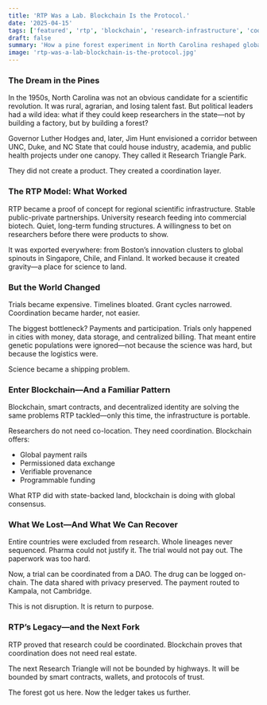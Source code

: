```yaml
---
title: 'RTP Was a Lab. Blockchain Is the Protocol.'
date: '2025-04-15'
tags: ['featured', 'rtp', 'blockchain', 'research-infrastructure', 'coordination', 'desci']
draft: false
summary: 'How a pine forest experiment in North Carolina reshaped global research—and how blockchain is picking up where it left off.'
image: 'rtp-was-a-lab-blockchain-is-the-protocol.jpg'
---
```



### The Dream in the Pines

In the 1950s, North Carolina was not an obvious candidate for a scientific revolution. It was rural, agrarian, and losing talent fast. But political leaders had a wild idea: what if they could keep researchers in the state—not by building a factory, but by building a forest?

Governor Luther Hodges and, later, Jim Hunt envisioned a corridor between UNC, Duke, and NC State that could house industry, academia, and public health projects under one canopy. They called it Research Triangle Park.

They did not create a product. They created a coordination layer.

### The RTP Model: What Worked

RTP became a proof of concept for regional scientific infrastructure. Stable public-private partnerships. University research feeding into commercial biotech. Quiet, long-term funding structures. A willingness to bet on researchers before there were products to show.

It was exported everywhere: from Boston’s innovation clusters to global spinouts in Singapore, Chile, and Finland. It worked because it created gravity—a place for science to land.

### But the World Changed

Trials became expensive. Timelines bloated. Grant cycles narrowed. Coordination became harder, not easier.

The biggest bottleneck? Payments and participation. Trials only happened in cities with money, data storage, and centralized billing. That meant entire genetic populations were ignored—not because the science was hard, but because the logistics were.

Science became a shipping problem.

### Enter Blockchain—And a Familiar Pattern

Blockchain, smart contracts, and decentralized identity are solving the same problems RTP tackled—only this time, the infrastructure is portable.

Researchers do not need co-location. They need coordination. Blockchain offers:

- Global payment rails
- Permissioned data exchange
- Verifiable provenance
- Programmable funding

What RTP did with state-backed land, blockchain is doing with global consensus.

### What We Lost—And What We Can Recover

Entire countries were excluded from research. Whole lineages never sequenced. Pharma could not justify it. The trial would not pay out. The paperwork was too hard.

Now, a trial can be coordinated from a DAO. The drug can be logged on-chain. The data shared with privacy preserved. The payment routed to Kampala, not Cambridge.

This is not disruption. It is return to purpose.

### RTP’s Legacy—and the Next Fork

RTP proved that research could be coordinated. Blockchain proves that coordination does not need real estate.

The next Research Triangle will not be bounded by highways. It will be bounded by smart contracts, wallets, and protocols of trust.

The forest got us here. Now the ledger takes us further.